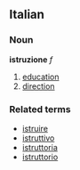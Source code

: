 ==Italian==
===Noun===
'''istruzione''' ''f''

# [[education]]
# [[direction]]

===Related terms===
*[[istruire]]
*[[istruttivo]]
*[[istruttoria]]
*[[istruttorio]]